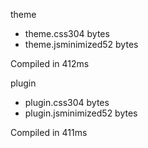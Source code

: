 
 theme

 - theme.css304 bytes
 - theme.jsminimized52 bytes

Compiled in 412ms

 plugin

 - plugin.css304 bytes
 - plugin.jsminimized52 bytes

Compiled in 411ms
